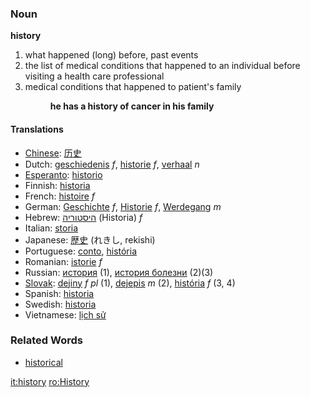===Noun===
'''history'''

# what happened (long) before, past events
# the list of medical conditions that happened to an individual before visiting a health care professional
# medical conditions that happened to patient's family
#:'''he has a history of cancer in his family'''

====Translations====
*[[Chinese]]: [[历史]]
*Dutch: [[geschiedenis]] ''f'', [[historie]] ''f'', [[verhaal]] ''n''
*[[Esperanto]]: [[historio]]
*Finnish: [[historia#Finnish|historia]]
*French: [[histoire]] ''f''
*German: [[Geschichte]] ''f'', [[Historie]] ''f'', [[Werdegang]] ''m''
*Hebrew: [[היסטוריה]] (Historia) ''f''
*Italian: [[storia]]
*Japanese: [[歴史]] (れきし, rekishi)
*Portuguese: [[conto]], [[história]]
*Romanian: [[istorie]] ''f''
*Russian: [[история]] (1), [[история болезни]] (2)(3)
*[[Slovak]]: [[dejiny]] ''f pl'' (1), [[dejepis]] ''m'' (2), [[história]] ''f'' (3, 4)
*Spanish: [[historia]]
*Swedish: [[historia]]
*Vietnamese: [[lịch sử]]

===Related Words===
* [[historical]]

[[it:history]]
[[ro:History]]